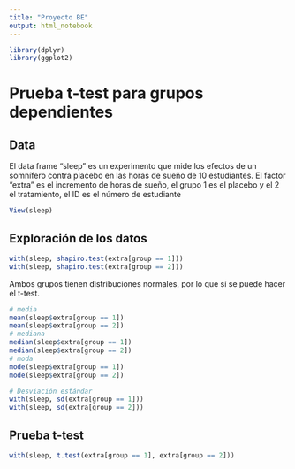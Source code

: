 ```yaml
---
title: "Proyecto BE"
output: html_notebook
---
```


```r
library(dplyr)
library(ggplot2)
```

# Prueba t-test para grupos dependientes

## Data
El data frame "sleep" es un experimento que mide los efectos de un somnífero contra placebo en las horas de sueño de 10 estudiantes. El factor "extra" es el incremento de horas de sueño, el grupo 1 es el placebo y el 2 el tratamiento, el ID es el número de estudiante
```r
View(sleep)
```

## Exploración de los datos
```r
with(sleep, shapiro.test(extra[group == 1]))
with(sleep, shapiro.test(extra[group == 2]))
```
Ambos grupos tienen distribuciones normales, por lo que sí se puede hacer el t-test.

```r
# media
mean(sleep$extra[group == 1])
mean(sleep$extra[group == 2])
# mediana
median(sleep$extra[group == 1])
median(sleep$extra[group == 2])
# moda
mode(sleep$extra[group == 1])
mode(sleep$extra[group == 2])

```


```r
# Desviación estándar
with(sleep, sd(extra[group == 1]))
with(sleep, sd(extra[group == 2]))
```

## Prueba t-test
```r
with(sleep, t.test(extra[group == 1], extra[group == 2]))
```



















